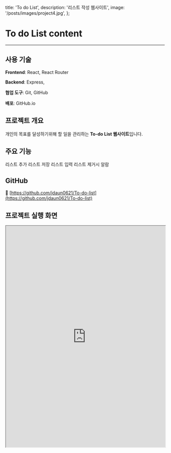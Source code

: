   title: 'To do List',
  description: '리스트 작성 웹사이트',
  image: '/posts/images/project4.jpg',
};

# To do List content

<hr className='my-8 border-gray-300' />

## 사용 기술

**Frontend**: React, React Router

**Backend**: Express,

**협업 도구**: Git, GitHub

**배포**: GitHub.io

## 프로젝트 개요

개인의 목표를 달성하기위해 할 일을 관리하는 **To-do List 웹사이트**입니다.

## 주요 기능

리스트 추가
리스트 저장
리스트 입력
리스트 제거시 알람

## GitHub

🔗 [https://github.com/jdaun0621/To-do-list](https://github.com/jdaun0621/To-do-list)

## 프로젝트 실행 화면

<iframe
  src='https://jdaun0621.github.io/To-do-list/'
  width='100%'
  height='700'
  style={{ border: '1px solid #ccc', borderRadius: '8px' }}
  title='TechPicks Demo'
/>

